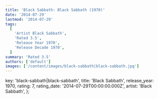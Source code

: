 ```yaml
---
title: 'Black Sabbath: Black Sabbath (1970)'
date: '2014-07-29'
lastmod: '2014-07-29'
tags:
  [
    'Artist Black Sabbath',
    'Rated 3.5',
    'Release Year 1970',
    'Release Decade 1970',
  ]
summary: 'Rated 3.5'
authors: ['default']
images: ['/content/images/black-sabbath|black-sabbath.jpg']
---
```


  key: 'black-sabbath|black-sabbath',
  title: 'Black Sabbath',
  release_year: 1970,
  rating: 7,
  rating_date: '2014-07-29T00:00:00.000Z',
  artist: 'Black Sabbath',
};

<MusicRating data={data} />
